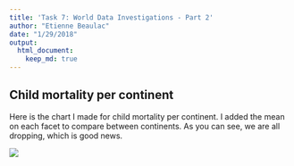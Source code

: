 ```yaml
---
title: 'Task 7: World Data Investigations - Part 2'
author: "Etienne Beaulac"
date: "1/29/2018"
output: 
  html_document:
    keep_md: true
---
```

## Child mortality per continent

Here is the chart I made for child mortality per continent. I added the mean on each facet to compare between continents. As you can see, we are all dropping, which is good news.

![](child_mort.png)